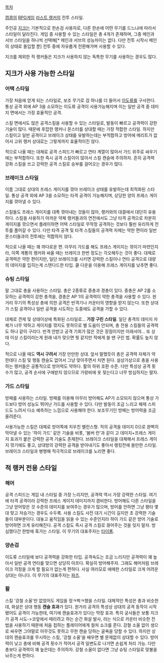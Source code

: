 [[목차]]

[[캡콤]]의 [[RPG]]게임 [[라스트 랭커]]의 전투 스타일.

주인공 [[지크]]는 기본적으로 한손검 사용자로, 다른 한손에 어떤 무기를 드느냐에 따라서 스타일이 달라진다. 게임 중 사용할 수 있는 스타일은 총 4개가 존재하며, 그중 메인과 서브 스타일을 하나씩 선택해[* 메인과 서브의 성능차이는 없다. 다만 전투 시작시 메인의 상태로 돌입할 뿐] 전투 중에 자유롭게 전환해가며 사용할 수 있다.

지크를 제외한 적 랭커들은 지크가 사용하지 않는 독특한 무기를 사용하는 경우도 많다.

== 지크가 사용 가능한 스타일 ==
=== 어택 스타일 ===
가장 처음에 얻게 되는 스타일로, 보조 무기로 검 하나를 더 들어서 [[이도류]]를 구사한다. 통상 공격 외에 AP 3을 소모하는 이도류 공격이 사용가능해지며 이는 일반 공격 중 데미지 면에서는 가장 효율적인 공격. 

스킬 면에서도 많은 공격스킬을 사용할 수 있는 스타일로, 발동이 빠르고 공격력이 강한 기술이 많다. 때문에 후잡한 랭커나 몬스터를 상대할 때는 가장 적합한 스타일. 하지만 스킬이고 일반 공격이고 브레이크 상태를 유발하는데는 부적합하고 방어에 메리트가 없어서 고위 랭커 상대로는 그렇게까지 효율적이진 않다.

적으로 나올 때는 대체로 공격 스피드가 빠르고 연타 계열이 많아서 가드 위주로 싸우기에는 부적합하다. 또한 즉시 공격 스킬이이 많아서 스킬 캔슬에 주의하자. 흔히 공격력 강화 스킬을 쓰고 강력한 공격 스킬로 승부를 걸어오는 경우가 많다.
=== 브레이크 스타일 ===
이름 그대로 상대의 프레스 게이지를 깎아 브레이크 상태를 유발하는데 최적화된 스타일. 통상 공격 외에 AP 3을 소모하는 타격 공격이 가능해지며, 상당한 양의 프레스 게이지를 깎아낼 수 있다. 

스킬들도 프레스 게이지를 대폭 깎아내는 것들이 많아, 랭커와의 대결에서 대단히 유용하다. 스킬을 사용하기 아까운 약체 랭커들과의 연전에서도 그냥 타격 공격으로 차분히 게이지를 깎으면서 플레이하면 어택 스타일로 무작정 공격하는 것보다 훨씬 유리하게 전투를 풀어갈 수 있다. 다만 타격 공격 및 타격 스킬들의 공격력 자체는 약한 편이라 일반 몬스터들과의 전투에는 적합하지 않다.  

적으로 나올 때는 꽤 까다로운 편. 아무리 가드를 해도 프레스 게이지는 깎이기 마련인지라, 이쪽 계통의 랭커와 싸울 때는 브레이크 한번 정도는 각오해두는 것이 좋다. 대체로 공격력은 약한 편이지만, 일단 브레이크를 시키면 강력한 스킬이나 연타 공격으로 대량의 데미지를 입히는게 스탠다드한 타입. 쿨 다운을 이용해 프레스 게이지를 낮추면 좋다.
=== 슈팅 스타일 ===
말 그대로 총을 사용하는 스타일. 총은 2종류로 중총과 경총이 있다. 중총은 AP 2를 소모하는 공격력이 강한 총격을, 경총은 AP 1의 공격력이 약한 총격을 사용할 수 있다. 원거리 무기의 특성상 총에 의한 공격은 반격기나 카운터의 영향을 받지 않는다. 또한 상대가 스킬 공격이나 일반 공격을 시도하는 도중에도 공격을 가할 수 있다.

대체로 견제 및 상태이상에 특화된 스타일로... '''가장 구린 스타일'''. 일단 총격의 데미지 자체가 너무 약하고 게이지를 깎지도 못하므로 별 도움이 안되며, 총 전용 스킬들의 공격력도 하나 같이 구리다. 반격 안받고 공격 기회가 많은 것은 장점이지만 이래서야... 또 상태 이상 스킬이라는게 원래 내가 맞으면 뭣 같지만 적에게 쓸 땐 구린 법. 확률도 높지 않다.   

적으로 나올 때도 '''역시 구려서''' 가장 만만한 상대. 앞서 말했듯이 총은 공격력 자체가 약한데다 스킬 및 행동 캔슬도 없어서 그냥 맞아주면서 치면 된다. 설상가상으로 총을 사용하는 랭커들은 공통적으로 방어력도 약하다. 활의 하위 호환 수준. 다만 특성상 공격 횟수가 많고, 공격 순서에 구애받지 않으므로 가랑비에 옷 젖는다고 너무 방심하지는 말자.
=== 가드 스타일 ===
방패를 사용하는 스타일. 방패를 이용해 아무리 방어해도 AP가 소모되지 않으며 통상 가드보다 방어 성능도 뛰어난 가드를 사용할 수 있다. 다만 발동이 조금 느리고 해제 스피드도 느려서 다소 예측하는 느낌으로 사용해야 한다. 보조무기인 방패는 방어력을 조금 올려준다. 

사용가능한 스킬은 대체로 방어쪽에 치우친 밸런스형. 적의 공격을 데미지 0으로 완벽히 막아낼 수 있는 '하이 가드' 같은 기술을 비롯, '봄버 런'과 같이 고 데미지+프레스 게이지 효과가 붙은 강력한 공격 기술도 존재한다. 브레이크 스타일을 대체해서 프레스 게이지 깎기에도 좋고, 상대방의 강력한 공격을 받아내기도 좋아서 랭킹전에 쓸만한 스타일. 브레이크 스타일과 병행해 적극적으로 브레이크를 노리면 좋다. 
 
== 적 랭커 전용 스타일 ==
=== 해머 ===
공격 스피드는 게임 내 스타일 중 가장 느리지만, 공격력 역시 가장 강력한 스타일. 여기에 타격 공격이라 강력한 프레스 게이지 데미지까지 겸비한다. 방어해도 다른 스타일을 그냥 얻어맞은 것 수준의 데미지를 보여주는 경우가 많으며, 방어를 안하면 그냥 평타 몇대 맞고 저승가는 경우도 수두룩. 사용 스킬도 사전 대기 시간이 길지만 초 강력한 기술들이 대부분이다. 대놓고 움직임을 읽을 수 있는 수준인지라 하이 가드 같은 방어 기술로 방어하면 크게 유리해진다. 공격 스킬도 즉시 공격 스킬로 끊어주는 것을 잊지 말자. 방심했다간 한방에 훅가는 스타일. 이 무기의 대표주자는 [[타이롱]].
=== 양손검 ===
이도류 스타일에 보다 공격력을 강화한 타입. 공격속도는 조금 느리지만 공격력이 꽤 높아서 일반 공격 연타를 맞으면 상당히 아프다. 확실히 방어해주자. 그래도 해머처럼 브레이크 걱정을 크게 할 필요가 없는게 편하다. 사실 여러모로 애매한 스타일로 크게 어려운 상대는 아니다. 이 무기의 대표주자는 [[파즈]].
=== 활 ===
스킬 '강철 소울'만 없었어도 게임을 정ㅋ벅ㅋ했을 스타일. 대체적인 특성은 총과 비슷한데, 화살은 상대 행동 '''캔슬 효과'''가 있다. 원거리 공격의 특성상 상대의 공격 동작이 시작됐어도 공격이 가능한데, 여기에 캔슬효과가 있다는 막장 효과. 특히 궁사들은 보통 지크가 공격 시도->코앞에서 때리려고 하는 순간 화살 발사, 라는 식으로 카운터 비슷한 전법을 사용하기 때문에 처음 접하는 플레이어에게 컬처 쇼크를 준다. 강철 소울 없이 생으로 싸우면 그야말로 아무것도 못하고 무한 캔슬 당하는 굴욕을 당할 수 있다. 하지만 상대의 캔슬효과를 무시하는 스킬, '강철 소울'을 배우면 별 문제없이 상대할 수 있다. 방어력이 낮고 총에 비해 공격 횟수가 적어서 공격 일변도로 나가면 손쉽게 처리 가능. 다만 총보다 공격력이 꽤 높은데는 주의하자. 강철 소울이 없다면 그냥 슈팅 스타일로 맞불을 놔주는게 편하다. 


